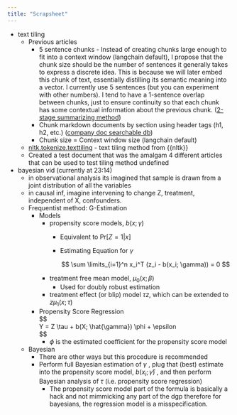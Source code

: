 ```yaml
---
title: "Scrapsheet"
---
```


-   text tiling
    -   Previous articles
        -   5 sentence chunks - Instead of creating chunks large enough to fit into a context window (langchain default), I propose that the chunk size should be the number of sentences it generally takes to express a discrete idea. This is because we will later embed this chunk of text, essentially distilling its semantic meaning into a vector. I currently use 5 sentences (but you can experiment with other numbers). I tend to have a 1-sentence overlap between chunks, just to ensure continuity so that each chunk has some contextual information about the previous chunk. ([2-stage summarizing method](https://towardsdatascience.com/summarize-podcast-transcripts-and-long-texts-better-with-nlp-and-ai-e04c89d3b2cb))
        -   Chunk markdown documents by section using header tags (h1, h2, etc.) ([company doc searchable db](https://towardsdatascience.com/how-i-turned-my-companys-docs-into-a-searchable-database-with-openai-4f2d34bd8736#8ed1))
        -   Chunk size = Context window size (langchain default)
    -   [nltk.tokenize.texttiling](https://www.nltk.org/_modules/nltk/tokenize/texttiling.html) - text tiling method from {{nltk}}
    -   Created a test document that was the amalgam 4 different articles that can be used to test tiling method undefined
-   bayesian vid (currently at 23:14)
    -   in observational analysis its imagined that sample is drawn from a joint distribution of all the variables
    -   in causal inf, imagine intervening to change Z, treatment, independent of X, confounders.
    -   Frequentist method: G-Estimation
        -   Models
            -   propensity score models, $b(x;\gamma)$
                -   Equivalent to $\text{Pr} [Z = 1 |x]$

                -   Estimating Equation for $\gamma$

                    $$
                    \sum \limits_{i=1}^n x_i^T (z_i - b(x_i; \gamma)) = 0
                    $$
            -   treatment free mean model, $\mu_0(x; \beta)$
                -   Used for doubly robust estimation
            -   treatment effect (or blip) model $\tau z$, which can be extended to $z\mu_1(x;\tau)$
        -   Propensity Score Regression\
            \$\$\
            Y = Z \\tau + b(X; \\hat{\\gamma}) \\phi + \\epsilon\
            \$\$
            -   $\phi$ is the estimated coefficient for the propensity score model
    -   Bayesian
        -   There are other ways but this procedure is recommended
        -   Perform full Bayesian estimation of $\gamma$ , plug that (best) estimate into the propensity score model, $b(x_i; \hat{\gamma})$ , and then perform Bayesian analysis of $\tau$ (i.e. propensity score regression)
            -   The propensity score model part of the formula is basically a hack and not mimmicking any part of the dgp therefore for bayesians, the regression model is a misspecification.\
